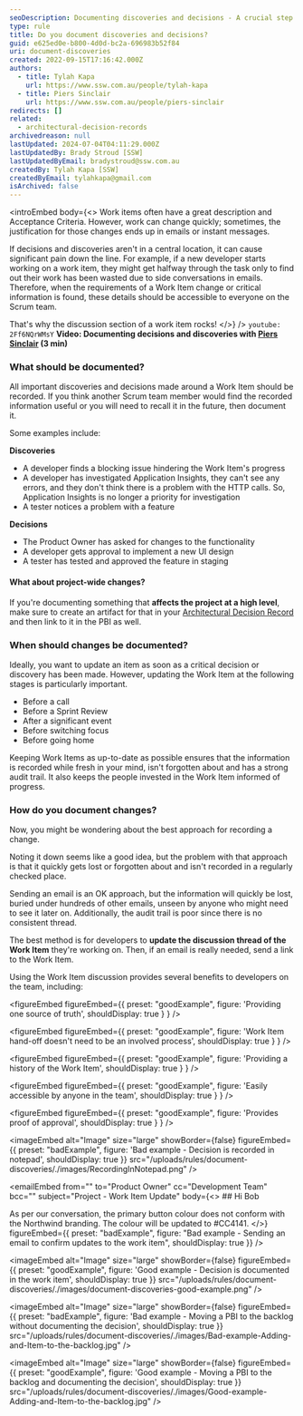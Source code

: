 ```yaml
---
seoDescription: Documenting discoveries and decisions - A crucial step in effective Scrum team collaboration.
type: rule
title: Do you document discoveries and decisions?
guid: e625ed0e-b800-4d0d-bc2a-696983b52f84
uri: document-discoveries
created: 2022-09-15T17:16:42.000Z
authors:
  - title: Tylah Kapa
    url: https://www.ssw.com.au/people/tylah-kapa
  - title: Piers Sinclair
    url: https://www.ssw.com.au/people/piers-sinclair
redirects: []
related:
  - architectural-decision-records
archivedreason: null
lastUpdated: 2024-07-04T04:11:29.000Z
lastUpdatedBy: Brady Stroud [SSW]
lastUpdatedByEmail: bradystroud@ssw.com.au
createdBy: Tylah Kapa [SSW]
createdByEmail: tylahkapa@gmail.com
isArchived: false
---
```


<introEmbed
  body={<>
Work items often have a great description and Acceptance Criteria. However, work can change quickly; sometimes, the justification for those changes ends up in emails or instant messages.

If decisions and discoveries aren't in a central location, it can cause significant pain down the line. For example, if a new developer starts working on a work item, they might get halfway through the task only to find out their work has been wasted due to side conversations in emails. Therefore, when the requirements of a Work Item change or critical information is found, these details should be accessible to everyone on the Scrum team.

That's why the discussion section of a work item rocks!
  </>}
/>
`youtube: 2Ff6NQrWMsY`
**Video: Documenting decisions and discoveries with [Piers Sinclair](https://ssw.com.au/people/piers-sinclair) (3 min)**

### What should be documented?

All important discoveries and decisions made around a Work Item should be recorded. If you think another Scrum team member would find the recorded information useful or you will need to recall it in the future, then document it.

Some examples include:

**Discoveries**

* A developer finds a blocking issue hindering the Work Item's progress
* A developer has investigated Application Insights, they can't see any errors, and they don't think there is a problem with the HTTP calls. So, Application Insights is no longer a priority for investigation
* A tester notices a problem with a feature

**Decisions**

* The Product Owner has asked for changes to the functionality
* A developer gets approval to implement a new UI design
* A tester has tested and approved the feature in staging

#### What about project-wide changes?

If you're documenting something that **affects the project at a high level**, make sure to create an artifact for that in your [Architectural Decision Record](/architectural-decision-records) and then link to it in the PBI as well.

### When should changes be documented?

Ideally, you want to update an item as soon as a critical decision or discovery has been made. However, updating the Work Item at the following stages is particularly important.

* Before a call
* Before a Sprint Review
* After a significant event
* Before switching focus
* Before going home

Keeping Work Items as up-to-date as possible ensures that the information is recorded while fresh in your mind, isn't forgotten about and has a strong audit trail. It also keeps the people invested in the Work Item informed of progress.

### How do you document changes?

Now, you might be wondering about the best approach for recording a change.

Noting it down seems like a good idea, but the problem with that approach is that it quickly gets lost or forgotten about and isn't recorded in a regularly checked place.

Sending an email is an OK approach, but the information will quickly be lost, buried under hundreds of other emails, unseen by anyone who might need to see it later on. Additionally, the audit trail is poor since there is no consistent thread.

The best method is for developers to **update the discussion thread of the Work Item** they're working on. Then, if an email is really needed, send a link to the Work Item.

Using the Work Item discussion provides several benefits to developers on the team, including:

<figureEmbed figureEmbed={{
  preset: "goodExample",
  figure: 'Providing one source of truth',
  shouldDisplay: true
} } />


<figureEmbed figureEmbed={{
  preset: "goodExample",
  figure: 'Work Item hand-off doesn\'t need to be an involved process',
  shouldDisplay: true
} } />


<figureEmbed figureEmbed={{
  preset: "goodExample",
  figure: 'Providing a history of the Work Item',
  shouldDisplay: true
} } />


<figureEmbed figureEmbed={{
  preset: "goodExample",
  figure: 'Easily accessible by anyone in the team',
  shouldDisplay: true
} } />


<figureEmbed figureEmbed={{
  preset: "goodExample",
  figure: 'Provides proof of approval',
  shouldDisplay: true
} } />


<imageEmbed
  alt="Image"
  size="large"
  showBorder={false}
  figureEmbed={{
    preset: "badExample",
    figure: 'Bad example - Decision is recorded in notepad',
    shouldDisplay: true
  }}
  src="/uploads/rules/document-discoveries/./images/RecordingInNotepad.png"
/>

<emailEmbed
  from=""
  to="Product Owner"
  cc="Development Team"
  bcc=""
  subject="Project - Work Item Update"
  body={<>
    ## Hi Bob

As per our conversation, the primary button colour does not conform with the Northwind branding. The colour will be updated to #CC4141.
  </>}
  figureEmbed={{
    preset: "badExample",
    figure: "Bad example - Sending an email to confirm updates to the work item",
    shouldDisplay: true
  }}
/>

<imageEmbed
  alt="Image"
  size="large"
  showBorder={false}
  figureEmbed={{
    preset: "goodExample",
    figure: 'Good example - Decision is documented in the work item',
    shouldDisplay: true
  }}
  src="/uploads/rules/document-discoveries/./images/document-discoveries-good-example.png"
/>

<imageEmbed
  alt="Image"
  size="large"
  showBorder={false}
  figureEmbed={{
    preset: "badExample",
    figure: 'Bad example - Moving a PBI to the backlog without documenting the decision',
    shouldDisplay: true
  }}
  src="/uploads/rules/document-discoveries/./images/Bad-example-Adding-and-Item-to-the-backlog.jpg"
/>

<imageEmbed
  alt="Image"
  size="large"
  showBorder={false}
  figureEmbed={{
    preset: "goodExample",
    figure: 'Good example - Moving a PBI to the backlog and documenting the decision',
    shouldDisplay: true
  }}
  src="/uploads/rules/document-discoveries/./images/Good-example-Adding-and-Item-to-the-backlog.jpg"
/>
